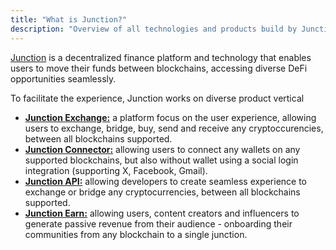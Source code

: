 ```yaml
---
title: "What is Junction?"
description: "Overview of all technologies and products build by Junction"
---
```


[Junction](https://junction.exchange) is a decentralized finance platform and technology that enables users to move their funds between blockchains, accessing diverse DeFi opportunities seamlessly.

To facilitate the experience, Junction works on diverse product vertical

- [**Junction Exchange:**](/junction-exchange/introduction) a platform focus on the user experience, allowing users to exchange, bridge, buy, send and receive any cryptoccurencies, between all blockchains supported.
- [**Junction Connector:**](/junction-connector/introduction) allowing users to connect any wallets on any supported blockchains, but also without wallet using a social login integration (supporting X, Facebook, Gmail).
- [**Junction API:**](/junction-api/introduction) allowing developers to create seamless experience to exchange or bridge any cryptocurrencies, between all blockchains supported.
- [**Junction Earn:**](/junction-earn/introduction) allowing users, content creators and influencers to generate passive revenue from their audience - onboarding their communities from any blockchain to a single junction.